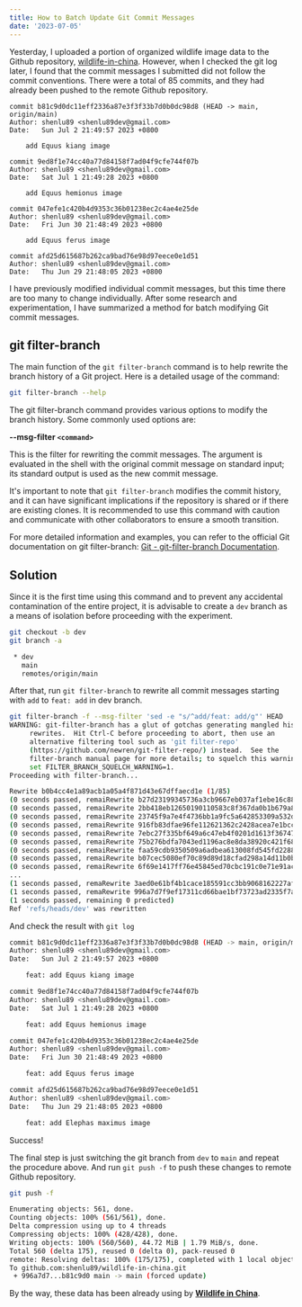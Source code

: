 ```yaml
---
title: How to Batch Update Git Commit Messages
date: '2023-07-05'
---
```


Yesterday, I uploaded a portion of organized wildlife image data to the Github repository, [wildlife-in-china](https://github.com/wildlifeinchina/wildlife-in-china).
However, when I checked the git log later, I found that the commit messages I submitted did not follow the commit conventions.
There were a total of 85 commits, and they had already been pushed to the remote Github repository.

```git
commit b81c9d0dc11eff2336a87e3f3f33b7d0b0dc98d8 (HEAD -> main, origin/main)
Author: shenlu89 <shenlu89dev@gmail.com>
Date:   Sun Jul 2 21:49:57 2023 +0800

    add Equus kiang image

commit 9ed8f1e74cc40a77d84158f7ad04f9cfe744f07b
Author: shenlu89 <shenlu89dev@gmail.com>
Date:   Sat Jul 1 21:49:28 2023 +0800

    add Equus hemionus image

commit 047efe1c420b4d9353c36b01238ec2c4ae4e25de
Author: shenlu89 <shenlu89dev@gmail.com>
Date:   Fri Jun 30 21:48:49 2023 +0800

    add Equus ferus image

commit afd25d615687b262ca9bad76e98d97eece0e1d51
Author: shenlu89 <shenlu89dev@gmail.com>
Date:   Thu Jun 29 21:48:05 2023 +0800
```

I have previously modified individual commit messages, but this time there are too many to change individually.
After some research and experimentation, I have summarized a method for batch modifying Git commit messages.

## git filter-branch

The main function of the `git filter-branch` command is to help rewrite the branch history of a Git project.
Here is a detailed usage of the command:

```bash
git filter-branch --help
```

The git filter-branch command provides various options to modify the branch history. Some commonly used options are:

**--msg-filter `<command>`**

This is the filter for rewriting the commit messages.
The argument is evaluated in the shell with the original commit message on standard input;
its standard output is used as the new commit message.

It's important to note that `git filter-branch` modifies the commit history, and it can have significant implications if the repository is shared or if there are existing clones.
It is recommended to use this command with caution and communicate with other collaborators to ensure a smooth transition.

For more detailed information and examples, you can refer to the official Git documentation on git filter-branch: [Git - git-filter-branch Documentation](https://git-scm.com/docs/git-filter-branch).

## Solution

Since it is the first time using this command and to prevent any accidental contamination of the entire project, it is advisable to create a `dev` branch as a means of isolation before proceeding with the experiment.

```bash
git checkout -b dev
git branch -a

 * dev
   main
   remotes/origin/main
```

After that, run `git filter-branch` to rewrite all commit messages starting with `add` to `feat: add` in dev branch.

```bash
git filter-branch -f --msg-filter 'sed -e "s/^add/feat: add/g"' HEAD
WARNING: git-filter-branch has a glut of gotchas generating mangled history
	 rewrites.  Hit Ctrl-C before proceeding to abort, then use an
	 alternative filtering tool such as 'git filter-repo'
	 (https://github.com/newren/git-filter-repo/) instead.  See the
	 filter-branch manual page for more details; to squelch this warning,
	 set FILTER_BRANCH_SQUELCH_WARNING=1.
Proceeding with filter-branch...

Rewrite b0b4cc4e1a89acb1a05a4f871d43e67dffaecd1e (1/85)
(0 seconds passed, remaiRewrite b27d23199345736a3cb9667eb037af1ebe16c88c (2/85)
(0 seconds passed, remaiRewrite 2bb418eb12650190110583c8f367da0b1b679a89 (3/85)
(0 seconds passed, remaiRewrite 23745f9a7e4f4736bb1a9fc5a642853309a532d7 (4/85)
(0 seconds passed, remaiRewrite 916fb83dfae96fe112621362c2428acea7e1bcc6 (5/85)
(0 seconds passed, remaiRewrite 7ebc27f335bf649a6c47eb4f0201d1613f367479 (6/85)
(0 seconds passed, remaiRewrite 75b276bdfa7043ed1196ac8e8da38920c421f688 (7/85)
(0 seconds passed, remaiRewrite faa59cdb9350509a6adbea613008fd545fd2288b (8/85)
(0 seconds passed, remaiRewrite b07cec5080ef70c89d89d18cfad298a14d11b0b7 (9/85)
(0 seconds passed, remaiRewrite 6f69e1417ff76e45845ed70cbc191c0e71e91ac1 (10/85)
...
(1 seconds passed, remaRewrite 3aed0e61bf4b1cace185591cc3bb9068162227af (84/85)
(1 seconds passed, remaRewrite 996a7d7f9ef17311cd66bae1bf73723ad2335f7a (85/85)
(1 seconds passed, remaining 0 predicted)
Ref 'refs/heads/dev' was rewritten
```

And check the result with `git log`

```bash
commit b81c9d0dc11eff2336a87e3f3f33b7d0b0dc98d8 (HEAD -> main, origin/main, dev)
Author: shenlu89 <shenlu89dev@gmail.com>
Date:   Sun Jul 2 21:49:57 2023 +0800

    feat: add Equus kiang image

commit 9ed8f1e74cc40a77d84158f7ad04f9cfe744f07b
Author: shenlu89 <shenlu89dev@gmail.com>
Date:   Sat Jul 1 21:49:28 2023 +0800

    feat: add Equus hemionus image

commit 047efe1c420b4d9353c36b01238ec2c4ae4e25de
Author: shenlu89 <shenlu89dev@gmail.com>
Date:   Fri Jun 30 21:48:49 2023 +0800

    feat: add Equus ferus image

commit afd25d615687b262ca9bad76e98d97eece0e1d51
Author: shenlu89 <shenlu89dev@gmail.com>
Date:   Thu Jun 29 21:48:05 2023 +0800

    feat: add Elephas maximus image
```

Success!

The final step is just switching the git branch from `dev` to `main` and repeat the procedure above.
And run `git push -f` to push these changes to remote Github repository.

```bash
git push -f

Enumerating objects: 561, done.
Counting objects: 100% (561/561), done.
Delta compression using up to 4 threads
Compressing objects: 100% (428/428), done.
Writing objects: 100% (560/560), 44.72 MiB | 1.79 MiB/s, done.
Total 560 (delta 175), reused 0 (delta 0), pack-reused 0
remote: Resolving deltas: 100% (175/175), completed with 1 local object.
To github.com:shenlu89/wildlife-in-china.git
 + 996a7d7...b81c9d0 main -> main (forced update)
```

By the way, these data has been already using by **[Wildlife in China](https://wildlifeinchina.org)**.
